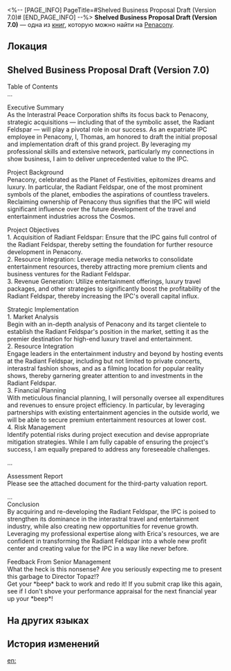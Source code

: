<%-- [PAGE_INFO]
PageTitle=#Shelved Business Proposal Draft (Version 7.0)#
[END_PAGE_INFO] --%>
{{Дополнить}}
{{Книга Инфобокс
|id           = 360
|partIds      = 190655
|Название     = 
|Изображение  = Предмет Книга Пенакония.png
|Мир          = Penacony
|Томов        = 1
|Автор        = <!--нужно добавить-->
|Описание     = A business proposal drafted by the IPC worker Thomas. It has been shelved for some reason.
|Том1         = {{tx}}
|Источник1    = {{tx|Отсутствует источник}}
|Персонажи    = 
|Фракции      = Interastral Peace Corporation; Penacony
}}
'''Shelved Business Proposal Draft (Version 7.0)''' — одна из [[Книги|книг]], которую можно найти на [[Penacony]].

==Локация==
{{Отметка карты|<!--название карты-->|<!--id отметки-->}}

==Shelved Business Proposal Draft (Version 7.0)==
Table of Contents<br />
...

Executive Summary<br />
As the Interastral Peace Corporation shifts its focus back to Penacony, strategic acquisitions &mdash; including that of the symbolic asset, the Radiant Feldspar &mdash; will play a pivotal role in our success. As an expatriate IPC employee in Penacony, I, Thomas, am honored to draft the initial proposal and implementation draft of this grand project. By leveraging my professional skills and extensive network, particularly my connections in show business, I aim to deliver unprecedented value to the IPC.

Project Background<br />
Penacony, celebrated as the Planet of Festivities, epitomizes dreams and luxury. In particular, the Radiant Feldspar, one of the most prominent symbols of the planet, embodies the aspirations of countless travelers. Reclaiming ownership of Penacony thus signifies that the IPC will wield significant influence over the future development of the travel and entertainment industries across the Cosmos.

Project Objectives<br />
1. Acquisition of Radiant Feldspar: Ensure that the IPC gains full control of the Radiant Feldspar, thereby setting the foundation for further resource development in Penacony.<br />
2. Resource Integration: Leverage media networks to consolidate entertainment resources, thereby attracting more premium clients and business ventures for the Radiant Feldspar.<br />
3. Revenue Generation: Utilize entertainment offerings, luxury travel packages, and other strategies to significantly boost the profitability of the Radiant Feldspar, thereby increasing the IPC's overall capital influx.

Strategic Implementation<br />
1. Market Analysis<br />
Begin with an in-depth analysis of Penacony and its target clientele to establish the Radiant Feldspar's position in the market, setting it as the premier destination for high-end luxury travel and entertainment.<br />
2. Resource Integration<br />
Engage leaders in the entertainment industry and beyond by hosting events at the Radiant Feldspar, including but not limited to private concerts, interastral fashion shows, and as a filming location for popular reality shows, thereby garnering greater attention to and investments in the Radiant Feldspar.<br />
3. Financial Planning<br />
With meticulous financial planning, I will personally oversee all expenditures and revenues to ensure project efficiency. In particular, by leveraging partnerships with existing entertainment agencies in the outside world, we will be able to secure premium entertainment resources at lower cost.<br />
4. Risk Management<br />
Identify potential risks during project execution and devise appropriate mitigation strategies. While I am fully capable of ensuring the project's success, I am equally prepared to address any foreseeable challenges.

...

Assessment Report<br />
Please see the attached document for the third-party valuation report.

...<br />
Conclusion<br />
By acquiring and re-developing the Radiant Feldspar, the IPC is poised to strengthen its dominance in the interastral travel and entertainment industry, while also creating new opportunities for revenue growth. Leveraging my professional expertise along with Erica's resources, we are confident in transforming the Radiant Feldspar into a whole new profit center and creating value for the IPC in a way like never before.


Feedback From Senior Management<br />
What the heck is this nonsense? Are you seriously expecting me to present this garbage to Director Topaz!?<br />
Get your *beep* back to work and redo it! If you submit crap like this again, see if I don't shove your performance appraisal for the next financial year up your *beep*!

==На других языках==
{{На других языках
|en   = Shelved Business Proposal Draft (Version 7.0)
|zhs  = 废弃的商业计划书草案（7.0版）
|zht  = 廢棄的商業計畫書草案（7.0版）
|ja   = 破棄された事業企画書の草案（Ver.7.0）
|ko   = 폐기된 비즈니스 기획서 초안(7.0 버전)
|es   = Borrador de propuesta de negocios archivada (versión 7.0)
|fr   = Proposition commerciale classée (version 7.0)
|ru   = Черновик отклонённого бизнес-плана (версия 7.0)
|th   = แผนธุรกิจฉบับร่างที่ไม่ใช้แล้ว (เวอร์ชัน 7.0)
|vi   = Bản Thảo Kế Hoạch Kinh Doanh Đã Bỏ (Phiên Bản 7.0)
|de   = Ad acta gelegter Entwurf für einen Geschäftsvorschlag (Version 7.0)
|id   = Rancangan Rencana Bisnis yang Dibuang (Versi 7.0)
|pt   = Rascunho da Proposta Comercial Arquivada (versão 7.0)
}}

==История изменений==
{{История изменений|3.5}}

[[en:]]
